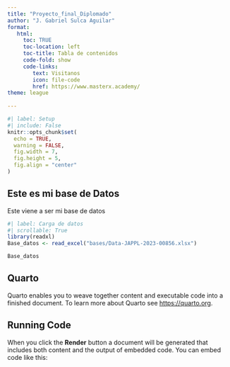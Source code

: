 ```yaml
---
title: "Proyecto_final_Diplomado"
author: "J. Gabriel Sulca Aguilar"
format: 
   html:
     toc: TRUE
     toc-location: left
     toc-title: Tabla de contenidos
     code-fold: show
     code-links:
        text: Visitanos
        icon: file-code
        href: https://www.masterx.academy/
theme: league
     
---
```



```r
#| label: Setup
#| include: False
knitr::opts_chunk$set(
  echo = TRUE,
  warning = FALSE,
  fig.width = 7,
  fig.height = 5,
  fig.align = "center"
)

```

## Este es mi base de Datos
Este viene a ser mi base de datos

```r
#| label: Carga de datos
#| scrollable: True
library(readxl)
Base_datos <- read_excel("bases/Data-JAPPL-2023-00856.xlsx")

Base_datos 
```




## Quarto

Quarto enables you to weave together content and executable code into a finished document. To learn more about Quarto see <https://quarto.org>.

## Running Code

When you click the **Render** button a document will be generated that includes both content and the output of embedded code. You can embed code like this:
